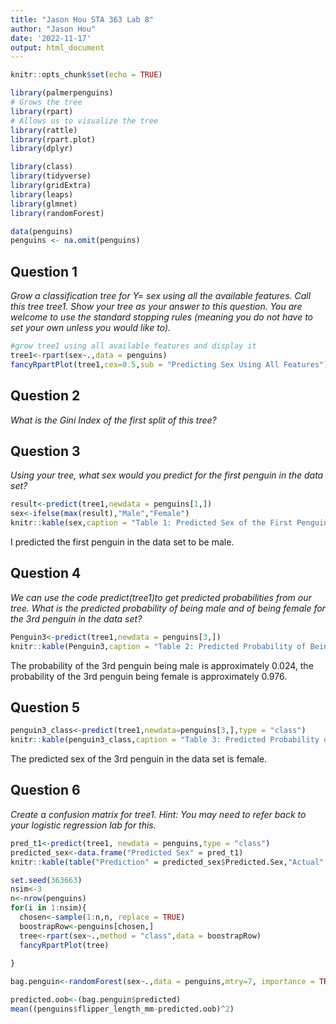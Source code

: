 ```yaml
---
title: "Jason Hou STA 363 Lab 8"
author: "Jason Hou"
date: '2022-11-17'
output: html_document
---
```


```r
knitr::opts_chunk$set(echo = TRUE)
```

```r
library(palmerpenguins)
# Grows the tree
library(rpart)
# Allows us to visualize the tree
library(rattle)
library(rpart.plot)
library(dplyr)

library(class)
library(tidyverse)
library(gridExtra)
library(leaps)
library(glmnet)
library(randomForest)
```

```r
data(penguins)
penguins <- na.omit(penguins)

```



## Question 1
*Grow a classification tree for Y= sex using all the available features. Call this tree tree1. Show your tree as your answer to this question. You are welcome to use the standard stopping rules (meaning you do not have to set your own unless you would like to).*

```r
#grow tree1 using all available features and display it
tree1<-rpart(sex~.,data = penguins)
fancyRpartPlot(tree1,cex=0.5,sub = "Predicting Sex Using All Features")
```



## Question 2
*What is the Gini Index of the first split of this tree?*


## Question 3
*Using your tree, what sex would you predict for the first penguin in the data set?*

```r
result<-predict(tree1,newdata = penguins[1,])
sex<-ifelse(max(result),"Male","Female")
knitr::kable(sex,caption = "Table 1: Predicted Sex of the First Penguin in Data Set")
```

I predicted the first penguin in the data set to be male.

## Question 4
*We can use the code predict(tree1)to get predicted probabilities from our tree. What is the predicted probability of being male and of being female for the 3rd penguin in the data set?*

```r
Penguin3<-predict(tree1,newdata = penguins[3,])
knitr::kable(Penguin3,caption = "Table 2: Predicted Probability of Being Male and Feamle for 3rd Penguin in Data Set")
```
The probability of the 3rd penguin being male is approximately 0.024, the probability of the 3rd penguin being female is approximately 0.976.

## Question 5

```r
penguin3_class<-predict(tree1,newdata=penguins[3,],type = "class")
knitr::kable(penguin3_class,caption = "Table 3: Predicted Probability of Being Male and Feamle for 3rd Penguin in Data Set Using Class")
```

The predicted sex of the 3rd penguin in the data set is female.

## Question 6
*Create a confusion matrix for tree1. Hint: You may need to refer back to your logistic regression lab for this.*

```r
pred_t1<-predict(tree1, newdata = penguins,type = "class")
predicted_sex<-data.frame("Predicted Sex" = pred_t1)
knitr::kable(table("Prediction" = predicted_sex$Predicted.Sex,"Actual" = penguins$sex),caption = "Table 4: Confusion Matrix of Penguin Gender Prediction")
```


```r
set.seed(363663)
nsim<-3
n<-nrow(penguins)
for(i in 1:nsim){
  chosen<-sample(1:n,n, replace = TRUE)
  boostrapRow<-penguins[chosen,]
  tree<-rpart(sex~.,method = "class",data = boostrapRow)
  fancyRpartPlot(tree)
  
}
```

```r
bag.penguin<-randomForest(sex~.,data = penguins,mtry=7, importance = TRUE, ntree=1000,compete=FALSE)
```

```r
predicted.oob<-(bag.penguin$predicted)
mean((penguins$flipper_length_mm-predicted.oob)^2)
```



